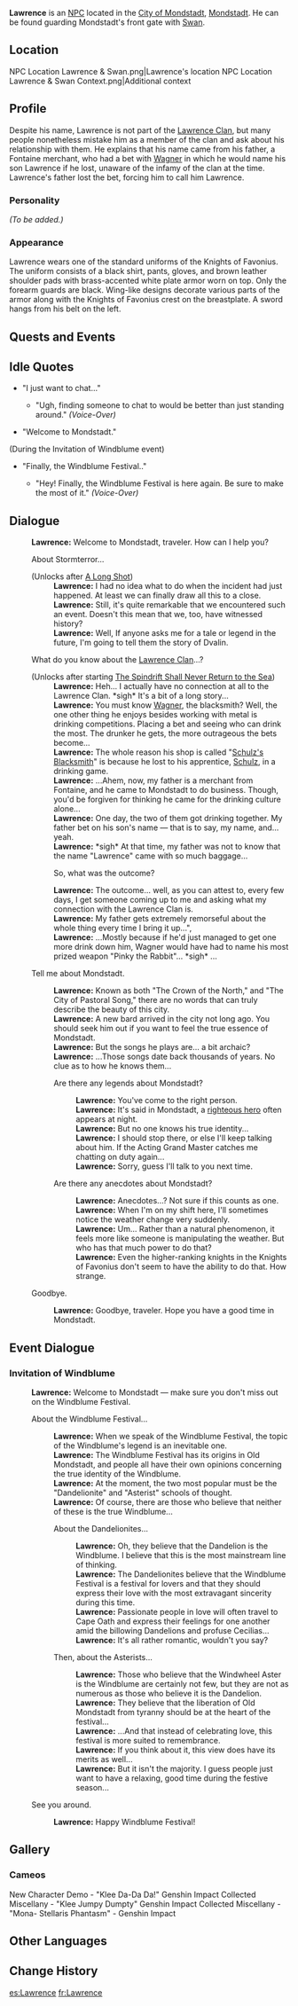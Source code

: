 {{Meta
<!-- REMOVE THIS TEMPLATE AFTER ADDING MISSING INFO -->
|missing_NPC_profile  = yes
}}
{{Character Infobox
|type             = NPC
|image            = NPC Lawrence.png
|region           = Mondstadt
|title            = Knight of Favonius
|affiliation      = Knights of Favonius
}}
'''Lawrence''' is an [[NPC]] located in the [[City of Mondstadt]], [[Mondstadt]]. He can be found guarding Mondstadt's front gate with [[Swan]].

==Location==
<gallery hideaddbutton="true" captionalign="center">
NPC Location Lawrence & Swan.png|Lawrence's location
NPC Location Lawrence & Swan Context.png|Additional context
</gallery>

==Profile==
<!-- detailed story/lore information goes here -->
Despite his name, Lawrence is not part of the [[Lawrence Clan]], but many people nonetheless mistake him as a member of the clan and ask about his relationship with them. He explains that his name came from his father, a Fontaine merchant, who had a bet with [[Wagner]] in which he would name his son Lawrence if he lost, unaware of the infamy of the clan at the time. Lawrence's father lost the bet, forcing him to call him Lawrence.

===Personality===
''(To be added.)''

===Appearance===
Lawrence wears one of the standard uniforms of the Knights of Favonius. The uniform consists of a black shirt, pants, gloves, and brown leather shoulder pads with brass-accented white plate armor worn on top. Only the forearm guards are black. Wing-like designs decorate various parts of the armor along with the Knights of Favonius crest on the breastplate. A sword hangs from his belt on the left.

==Quests and Events==
{{Quest Appearances}}

==Idle Quotes==
* "I just want to chat..."
** {{A|VO Lawrence 01.ogg}} "Ugh, finding someone to chat to would be better than just standing around." ''(Voice-Over)''
* {{A|VO Lawrence 02.ogg}} "Welcome to Mondstadt."
(During the Invitation of Windblume event)
* "Finally, the Windblume Festival.."
** {{A|VO Lawrence 01 (Invitation of Windblume).ogg}} "Hey! Finally, the Windblume Festival is here again. Be sure to make the most of it." ''(Voice-Over)''

==Dialogue==
{{Dialogue start}}
:'''Lawrence:''' Welcome to Mondstadt, traveler. How can I help you?
:{{DIcon}} About Stormterror...
:;(Unlocks after [[A Long Shot]])
::'''Lawrence:''' I had no idea what to do when the incident had just happened. At least we can finally draw all this to a close.
::'''Lawrence:''' Still, it's quite remarkable that we encountered such an event. Doesn't this mean that we, too, have witnessed history?
::'''Lawrence:''' Well, If anyone asks me for a tale or legend in the future, I'm going to tell them the story of Dvalin.
:{{DIcon}} What do you know about the [[Lawrence Clan]]...?
:;(Unlocks after starting [[The Spindrift Shall Never Return to the Sea]])<!-- Needs to be checked, if it starts immediately or after subquest 1 of 3 -->
::'''Lawrence:''' Heh... I actually have no connection at all to the Lawrence Clan. *sigh* It's a bit of a long story...
::'''Lawrence:''' You must know [[Wagner]], the blacksmith? Well, the one other thing he enjoys besides working with metal is drinking competitions. Placing a bet and seeing who can drink the most. The drunker he gets, the more outrageous the bets become...
::'''Lawrence:''' The whole reason his shop is called "[[Schulz's Blacksmith]]" is because he lost to his apprentice, [[Schulz]], in a drinking game.
::'''Lawrence:''' ...Ahem, now, my father is a merchant from Fontaine, and he came to Mondstadt to do business. Though, you'd be forgiven for thinking he came for the drinking culture alone...
::'''Lawrence:''' One day, the two of them got drinking together. My father bet on his son's name &mdash; that is to say, my name, and... yeah.
::'''Lawrence:''' *sigh* At that time, my father was not to know that the name "Lawrence" came with so much baggage...
::{{DIcon}} So, what was the outcome?
::'''Lawrence:''' The outcome... well, as you can attest to, every few days, I get someone coming up to me and asking what my connection with the Lawrence Clan is.
::'''Lawrence:''' My father gets extremely remorseful about the whole thing every time I bring it up...",
::'''Lawrence:''' ...Mostly because if he'd just managed to get one more drink down him, Wagner would have had to name his most prized weapon "Pinky the Rabbit"... *sigh* ...
:{{DIcon}} Tell me about Mondstadt.
::'''Lawrence:''' Known as both "The Crown of the North," and "The City of Pastoral Song," there are no words that can truly describe the beauty of this city.
::'''Lawrence:''' A new bard arrived in the city not long ago. You should seek him out if you want to feel the true essence of Mondstadt.
::'''Lawrence:''' But the songs he plays are... a bit archaic?
::'''Lawrence:''' ...Those songs date back thousands of years. No clue as to how he knows them...
::{{DIcon}} Are there any legends about Mondstadt?
:::'''Lawrence:''' You've come to the right person.
:::'''Lawrence:''' It's said in Mondstadt, a [[Darknight Hero|righteous hero]] often appears at night.
:::'''Lawrence:''' But no one knows his true identity...
:::'''Lawrence:''' I should stop there, or else I'll keep talking about him. If the Acting Grand Master catches me chatting on duty again...
:::'''Lawrence:''' Sorry, guess I'll talk to you next time.
::{{DIcon}} Are there any anecdotes about Mondstadt?
:::'''Lawrence:''' Anecdotes...? Not sure if this counts as one.
:::'''Lawrence:''' When I'm on my shift here, I'll sometimes notice the weather change very suddenly.
:::'''Lawrence:''' Um... Rather than a natural phenomenon, it feels more like someone is manipulating the weather. But who has that much power to do that?
:::'''Lawrence:''' Even the higher-ranking knights in the Knights of Favonius don't seem to have the ability to do that. How strange.
:{{DIcon}} Goodbye.
::'''Lawrence:''' Goodbye, traveler. Hope you have a good time in Mondstadt.
{{Dialogue end}}

==Event Dialogue==
===Invitation of Windblume===
{{Dialogue start}}
:'''Lawrence:''' Welcome to Mondstadt &mdash; make sure you don't miss out on the Windblume Festival.
:{{DIcon}} About the Windblume Festival...
::'''Lawrence:''' When we speak of the Windblume Festival, the topic of the Windblume's legend is an inevitable one.
::'''Lawrence:''' The Windblume Festival has its origins in Old Mondstadt, and people all have their own opinions concerning the true identity of the Windblume.
::'''Lawrence:''' At the moment, the two most popular must be the "Dandelionite" and "Asterist" schools of thought.
::'''Lawrence:''' Of course, there are those who believe that neither of these is the true Windblume...
::{{DIcon}} About the Dandelionites...
:::'''Lawrence:''' Oh, they believe that the Dandelion is the Windblume. I believe that this is the most mainstream line of thinking.
:::'''Lawrence:''' The Dandelionites believe that the Windblume Festival is a festival for lovers and that they should express their love with the most extravagant sincerity during this time.
:::'''Lawrence:''' Passionate people in love will often travel to Cape Oath and express their feelings for one another amid the billowing Dandelions and profuse Cecilias...
:::'''Lawrence:''' It's all rather romantic, wouldn't you say?
::{{DIcon}} Then, about the Asterists...
:::'''Lawrence:''' Those who believe that the Windwheel Aster is the Windblume are certainly not few, but they are not as numerous as those who believe it is the Dandelion.
:::'''Lawrence:''' They believe that the liberation of Old Mondstadt from tyranny should be at the heart of the festival...
:::'''Lawrence:''' ...And that instead of celebrating love, this festival is more suited to remembrance.
:::'''Lawrence:''' If you think about it, this view does have its merits as well...
:::'''Lawrence:''' But it isn't the majority. I guess people just want to have a relaxing, good time during the festive season...
:{{DIcon}} See you around.
::'''Lawrence:''' Happy Windblume Festival!
{{Dialogue end}}

==Gallery==
===Cameos===
<gallery hideaddbuttion="true" captionalign="center">
New Character Demo - "Klee Da-Da Da!" Genshin Impact
Collected Miscellany - "Klee Jumpy Dumpty" Genshin Impact
Collected Miscellany - "Mona- Stellaris Phantasm" - Genshin Impact
</gallery>

==Other Languages==
{{Other Languages|default_hidden = 1
|en      = Lawrence
|zhs     = 劳伦斯
|zhs_rm  = Láolúnsī
|zht     = 勞倫斯
|zht_rm  = Láolúnsī
|ja      = ロレンス
|ja_rm   = Rorensu
|ko      = 로렌스
|ko_rm   = Rorenseu
|es      = Lawrence
|fr      = Lawrence
|ru      = Лоуренс
|th      = Lawrence
|vi      = Lawrence
|de      = Lawrence
|id      = Lawrence
|pt      = Lawrence
}}

==Change History==
{{Change History|1.0}}

[[es:Lawrence]]
[[fr:Lawrence]]